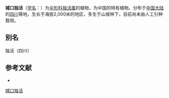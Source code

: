 {{NoteTA|G1=LS}}
{{Speciesbox
| name = 城口独活
| status = 
| status_system = 
| image = 
| genus = Heracleum
| species = fargasii
| authority = de Boiss.
}}

'''城口独活'''（[[学名|学名]]：{{lang|la|''Heracleum fargasii''}}）为[[伞形科|伞形科]][[独活属|独活属]]的植物，为中国的特有植物。分布于[[中国大陆|中国大陆]]的[[四川|四川]]等地，生长于海拔2,000米的地区，多生于山坡林下，目前尚未由人工引种栽培。

== 别名 ==
独活（四川）

== 参考文献 ==
<div class="references-small">
* {{cite web| url =http://www.bioinfo.cn/db05/KmzwSpecies.php?action=view&id=22815| title =城口独活| work =《中国高等植物数据库全库》| publisher =中国科学院微生物研究所| author =昆明植物研究所| accessdate =2009-02-25}}{{dead link|date=2017年12月 |bot=InternetArchiveBot |fix-attempted=yes }}
</div>

[[Category:独活属|城口独活]]


{{Apiales-stub}}